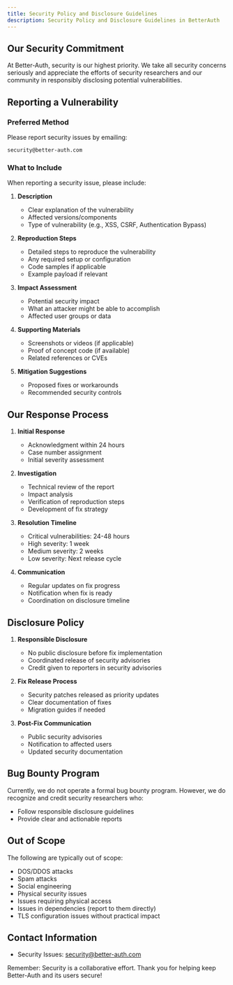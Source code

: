 ```yaml
---
title: Security Policy and Disclosure Guidelines
description: Security Policy and Disclosure Guidelines in BetterAuth
---
```


## Our Security Commitment

At Better-Auth, security is our highest priority. We take all security concerns seriously and appreciate the efforts of security researchers and our community in responsibly disclosing potential vulnerabilities.

## Reporting a Vulnerability

### Preferred Method
Please report security issues by emailing:
```
security@better-auth.com
```

### What to Include

When reporting a security issue, please include:

1. **Description**
   - Clear explanation of the vulnerability
   - Affected versions/components
   - Type of vulnerability (e.g., XSS, CSRF, Authentication Bypass)

2. **Reproduction Steps**
   - Detailed steps to reproduce the vulnerability
   - Any required setup or configuration
   - Code samples if applicable
   - Example payload if relevant

3. **Impact Assessment**
   - Potential security impact
   - What an attacker might be able to accomplish
   - Affected user groups or data

4. **Supporting Materials**
   - Screenshots or videos (if applicable)
   - Proof of concept code (if available)
   - Related references or CVEs

5. **Mitigation Suggestions**
   - Proposed fixes or workarounds
   - Recommended security controls

## Our Response Process

1. **Initial Response**
   - Acknowledgment within 24 hours
   - Case number assignment
   - Initial severity assessment

2. **Investigation**
   - Technical review of the report
   - Impact analysis
   - Verification of reproduction steps
   - Development of fix strategy

3. **Resolution Timeline**
   - Critical vulnerabilities: 24-48 hours
   - High severity: 1 week
   - Medium severity: 2 weeks
   - Low severity: Next release cycle

4. **Communication**
   - Regular updates on fix progress
   - Notification when fix is ready
   - Coordination on disclosure timeline

## Disclosure Policy

1. **Responsible Disclosure**
   - No public disclosure before fix implementation
   - Coordinated release of security advisories
   - Credit given to reporters in security advisories

2. **Fix Release Process**
   - Security patches released as priority updates
   - Clear documentation of fixes
   - Migration guides if needed

3. **Post-Fix Communication**
   - Public security advisories
   - Notification to affected users
   - Updated security documentation

## Bug Bounty Program

Currently, we do not operate a formal bug bounty program. However, we do recognize and credit security researchers who:

- Follow responsible disclosure guidelines
- Provide clear and actionable reports

## Out of Scope

The following are typically out of scope:

- DOS/DDOS attacks
- Spam attacks
- Social engineering
- Physical security issues
- Issues requiring physical access
- Issues in dependencies (report to them directly)
- TLS configuration issues without practical impact


## Contact Information

- Security Issues: security@better-auth.com


Remember: Security is a collaborative effort. Thank you for helping keep Better-Auth and its users secure!